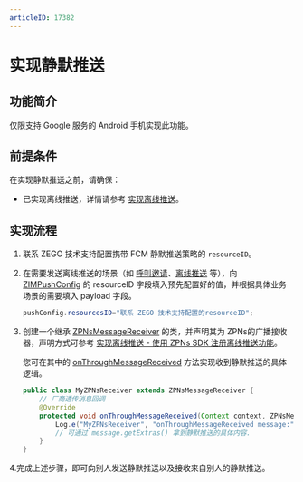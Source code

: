 ```yaml
---
articleID: 17382
---
```

# 实现静默推送


## 功能简介


<Content />

<Note title="说明">
仅限支持 Google 服务的 Android 手机实现此功能。
</Note>

## 前提条件

在实现静默推送之前，请确保：
- 已实现离线推送，详情请参考 [实现离线推送](./Implement%20offline%20push%20notification.mdx)。

## 实现流程

1. 联系 ZEGO 技术支持配置携带 FCM 静默推送策略的 `resourceID`。

2. 在需要发送离线推送的场景（如 [呼叫邀请](./../Guides/Call%20invitation%20signaling.mdx)、[离线推送](./Implement%20offline%20push%20notification.mdx) 等），向 [ZIMPushConfig](@-ZIMPushConfig) 的 resourceID 字段填入预先配置好的值，并根据具体业务场景的需要填入 payload 字段。

    ```java
    pushConfig.resourcesID="联系 ZEGO 技术支持配置的resourceID";
    ```

3. 创建一个继承 [ZPNsMessageReceiver](@-ZPNsMessageReceiver) 的类，并声明其为 ZPNs的广播接收器，声明方式可参考 [实现离线推送 - 使用 ZPNs SDK 注册离线推送功能](./Implement%20offline%20push%20notification.mdx#使用-zpns-sdk-注册离线推送功能)。

    您可在其中的 [onThroughMessageReceived](@onThroughMessageReceived) 方法实现收到静默推送的具体逻辑。

    ```java
    public class MyZPNsReceiver extends ZPNsMessageReceiver {
        // 厂商透传消息回调
        @Override
        protected void onThroughMessageReceived(Context context, ZPNsMessage message) {
            Log.e("MyZPNsReceiver", "onThroughMessageReceived message:" + message.toString());
            // 可通过 message.getExtras() 拿到静默推送的具体内容.
        }
    }
    ```
4.完成上述步骤，即可向别人发送静默推送以及接收来自别人的静默推送。

